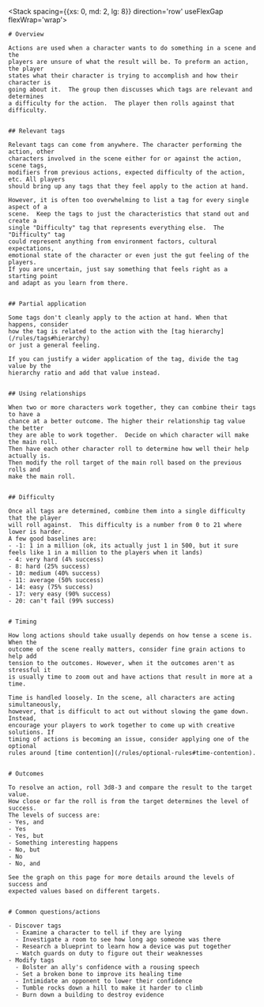 

<Stack spacing={{xs: 0, md: 2, lg: 8}} direction='row' useFlexGap flexWrap='wrap'>
  <div style={{flexGrow: 1, maxWidth: 800}}>

    # Overview

    Actions are used when a character wants to do something in a scene and the
    players are unsure of what the result will be. To preform an action, the player
    states what their character is trying to accomplish and how their character is
    going about it.  The group then discusses which tags are relevant and determines
    a difficulty for the action.  The player then rolls against that difficulty.


    ## Relevant tags

    Relevant tags can come from anywhere. The character performing the action, other
    characters involved in the scene either for or against the action, scene tags,
    modifiers from previous actions, expected difficulty of the action, etc. All players
    should bring up any tags that they feel apply to the action at hand.

    However, it is often too overwhelming to list a tag for every single aspect of a
    scene.  Keep the tags to just the characteristics that stand out and create a
    single "Difficulty" tag that represents everything else.  The "Difficulty" tag
    could represent anything from environment factors, cultural expectations,
    emotional state of the character or even just the gut feeling of the players.
    If you are uncertain, just say something that feels right as a starting point
    and adapt as you learn from there.


    ## Partial application

    Some tags don't cleanly apply to the action at hand. When that happens, consider
    how the tag is related to the action with the [tag hierarchy](/rules/tags#hierarchy)
    or just a general feeling.  

    If you can justify a wider application of the tag, divide the tag value by the
    hierarchy ratio and add that value instead.


    ## Using relationships

    When two or more characters work together, they can combine their tags to have a
    chance at a better outcome. The higher their relationship tag value the better
    they are able to work together.  Decide on which character will make the main roll.
    Then have each other character roll to determine how well their help actually is.
    Then modify the roll target of the main roll based on the previous rolls and
    make the main roll.

    
    ## Difficulty

    Once all tags are determined, combine them into a single difficulty that the player
    will roll against.  This difficulty is a number from 0 to 21 where lower is harder.
    A few good baselines are:
    - -1: 1 in a million (ok, its actually just 1 in 500, but it sure feels like 1 in a million to the players when it lands)
    - 4: very hard (4% success)
    - 8: hard (25% success)
    - 10: medium (40% success)
    - 11: average (50% success)
    - 14: easy (75% success)
    - 17: very easy (90% success)
    - 20: can't fail (99% success)


    # Timing

    How long actions should take usually depends on how tense a scene is. When the
    outcome of the scene really matters, consider fine grain actions to help add
    tension to the outcomes. However, when it the outcomes aren't as stressful it
    is usually time to zoom out and have actions that result in more at a time.

    Time is handled loosely. In the scene, all characters are acting simultaneously,
    however, that is difficult to act out without slowing the game down. Instead,
    encourage your players to work together to come up with creative solutions. If
    timing of actions is becoming an issue, consider applying one of the optional
    rules around [time contention](/rules/optional-rules#time-contention).


    # Outcomes

    To resolve an action, roll 3d8-3 and compare the result to the target value.
    How close or far the roll is from the target determines the level of success.
    The levels of success are:
    - Yes, and
    - Yes
    - Yes, but
    - Something interesting happens
    - No, but
    - No
    - No, and

    See the graph on this page for more details around the levels of success and
    expected values based on different targets.


    # Common questions/actions

    - Discover tags
      - Examine a character to tell if they are lying
      - Investigate a room to see how long ago someone was there
      - Research a blueprint to learn how a device was put together
      - Watch guards on duty to figure out their weaknesses
    - Modify tags
      - Bolster an ally's confidence with a rousing speech
      - Set a broken bone to improve its healing time
      - Intimidate an opponent to lower their confidence
      - Tumble rocks down a hill to make it harder to climb
      - Burn down a building to destroy evidence

  </div>
  <div style={{flexGrow: 1, maxWidth: 600, minWidth: 400}}>
    <RollOutcomes />
  </div>
</Stack>

